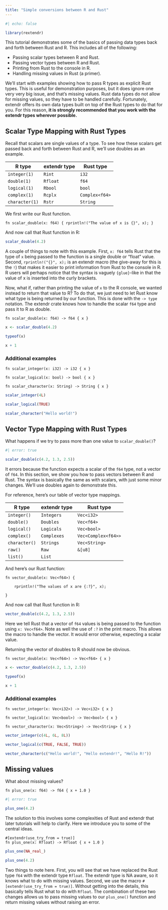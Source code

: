 ```yaml
---
title: "Simple conversions between R and Rust"
---
```


```r
#| echo: false

library(rextendr)

```

This tutorial demonstrates some of the basics of passing data types back and
forth between Rust and R. This includes all of the following:

-   Passing scalar types between R and Rust.
-   Passing vector types between R and Rust.
-   Printing from Rust to the console in R.
-   Handling missing values in Rust (a primer).

We'll start with examples showing how to pass R types as explicit Rust types.
This is useful for demonstration purposes, but it does ignore one very very big
issue, and that's missing values. Rust data types do not allow for missing
values, so they have to be handled carefully. Fortunately, extendr offers its
own data types built on top of the Rust types to do that for you. For this
reason, **it is strongly recommended that you work with the extendr types
wherever possible.**

## Scalar Type Mapping with Rust Types

Recall that scalars are single values of a type. To see how these scalars get 
passed back and forth between Rust and R, we'll use doubles as an example.

| R type         | extendr type | Rust type      |
|----------------|--------------|----------------|
| `integer(1)`   | `Rint`       | `i32`          |
| `double(1)`    | `Rfloat`     | `f64`          |
| `logical(1)`   | `Rbool`      | `bool`         |
| `complex(1)`   | `Rcplx`      | `Complex<f64>` |
| `character(1)` | `Rstr`       | `String`       |

We first write our Rust function.

```extendrsrc

fn scalar_double(x: f64) { rprintln!("The value of x is {}", x); }

```

And now call that Rust function in R:

```r

scalar_double(4.2)

```

A couple of things to note with this example. First, `x: f64` tells Rust that
the type of `x` being passed to the function is a single double or "float"
value. Second, `rprintln!("{}", x);` is an extendr macro (the give-away for this
is the `!`) that makes it easier to print information from Rust to the console
in R. R users will perhaps notice that the syntax is vaguely `{glue}`-like in
that the value of x is inserted into the curly brackets.

Now, what if, rather than printing the value of `x` to the R console, we wanted
instead to return that value to R? To do that, we just need to let Rust know
what type is being returned by our function. This is done with the `-> type`
notation. The extendr crate knows how to handle the scalar `f64` type and pass
it to R as double.

```extendrsrc

fn scalar_double(x: f64) -> f64 { x }

```

```r

x <- scalar_double(4.2)

typeof(x)

x + 1

```

### Additional examples

```extendrsrc

fn scalar_integer(x: i32) -> i32 { x }

fn scalar_logical(x: bool) -> bool { x }

fn scalar_character(x: String) -> String { x }

```

```r

scalar_integer(4L)

scalar_logical(TRUE)

scalar_character("Hello world!")

```

## Vector Type Mapping with Rust Types

What happens if we try to pass more than one value to `scalar_double()`?

```r
#| error: true

scalar_double(c(4.2, 1.3, 2.5))

```

It errors because the function expects a scalar of the `f64` type, not a vector
of `f64`. In this section, we show you how to pass vectors between R and Rust.
The syntax is basically the same as with scalars, with just some minor changes.
We'll use doubles again to demonstrate this.

For reference, here's our table of vector type mappings.

| R type        | extendr type | Rust type           |
|---------------|--------------|---------------------|
| `integer()`   | `Integers`   | `Vec<i32>`          |
| `double()`    | `Doubles`    | `Vec<f64>`          |
| `logical()`   | `Logicals`   | `Vec<bool>`         |
| `complex()`   | `Complexes`  | `Vec<Complex<f64>>` |
| `character()` | `Strings`    | `Vec<String>`       |
| `raw()`       | `Raw`        | `&[u8]`             |
| `list()`      | `List`       |                     |

And here's our Rust function:

```extendrsrc

fn vector_double(x: Vec<f64>) {
  
    rprintln!("The values of x are {:?}", x);
  
}

```

And now call that Rust function in R:

```r

vector_double(c(4.2, 1.3, 2.5))

```

Here we tell Rust that a vector of `f64` values is being passed to the function
using `x: Vec<f64>`. Note as well the use of `:?` in the print macro. This
allows the macro to handle the vector. It would error otherwise, expecting a
scalar value.

Returning the vector of doubles to R should now be obvious.

```extendrsrc

fn vector_double(x: Vec<f64>) -> Vec<f64> { x }

```

```r

x <- vector_double(c(4.2, 1.3, 2.5))

typeof(x)

x + 1

```

### Additional examples

```extendrsrc

fn vector_integer(x: Vec<i32>) -> Vec<i32> { x }

fn vector_logical(x: Vec<bool>) -> Vec<bool> { x }

fn vector_character(x: Vec<String>) -> Vec<String> { x }

```

```r

vector_integer(c(4L, 6L, 8L))

vector_logical(c(TRUE, FALSE, TRUE))

vector_character(c("Hello world!", "Hello extendr!", "Hello R!"))

```

## Missing values

What about missing values?

```extendrsrc

fn plus_one(x: f64) -> f64 { x + 1.0 }

```

```r
#| error: true

plus_one(4.2)

```

The solution to this involves some complexities of Rust and extendr that later
tutorials will help to clarify. Here we introduce you to some of the central
ideas.

```extendrsrc

#[extendr(use_try_from = true)]
fn plus_one(x: Rfloat) -> Rfloat { x + 1.0 }

```

```r

plus_one(NA_real_)

plus_one(4.2)

```

Two things to note here. First, you will see that we have replaced the Rust type
`f64` with the extendr type `Rfloat`. The extendr type is NA aware, so it knows
what to do with missing values. Second, we use the macro
`#[extendr(use_try_from = true)]`. Without getting into the details, this
basically tells Rust what to do with `Rfloat`. The combination of these two
changes allows us to pass missing values to our `plus_one()` function and return
missing values without raising an error.
